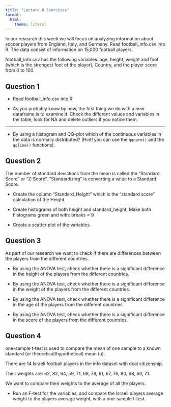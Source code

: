 ```yaml
---
title: "Lecture 8 Exercises"
format:
  html: 
    theme: literal
---
```


In our research this week we will focus on analyzing information about soccer players from England, Italy, and Germany. Read football_info.csv into R. The data consist of information on 15,000 football players.

football_info.csv has the following variables: age, height, weight and foot (which is the strongest foot of the player), Country, and the player score from 0 to 100.

## Question 1

-   Read football_info.csv into R

-   As you probably know by now, the first thing we do with a new dataframe is to examine it. Check the different values and variables in the table, look for NA and delete outliers if you notice them.

___

-   By using a histogram and QQ-plot which of the continuous variables in the data is normally distributed? (Hint! you can use the `qqnorm()` and the `qqline()` functions).

## Question 2

The number of standard deviations from the mean is called the "Standard Score" or "Z-Score". "Standardizing" is converting a value to a Standard Score.

-   Create the column "Standard_Height" which is the "standard score" calculation of the Height.

-   Create  histograms of both height and standard_height, Make both histograms green and with: breaks = 9.

-   Create a scatter plot of the variables.

## Question 3

As part of our research we want to check if there are differences between the players from the different countries.

-   By using the ANOVA test, check whether there is a significant difference in the height of the players from the different countries.

-   By using the ANOVA test, check whether there is a significant difference in the weight of the players from the different countries.

-   By using the ANOVA test, check whether there is a significant difference in the age of the players from the different countries.

-   By using the ANOVA test, check whether there is a significant difference in the score of the players from the different countries.

## Question 4

one-sample t-test is used to compare the mean of one sample to a known standard (or theoretical/hypothetical) mean (μ).

There are 14 Israeli football players in the info dataset with dual citizenship.

Their weights are: 62, 82, 64, 59, 71, 68, 78, 61, 67, 76, 80, 68, 60, 71.

We want to compare their weights to the average of all the players.

-   Run an F-test for the variables, and compare the Israeli players average weight to the players average weight, with a one-sample t-test.



